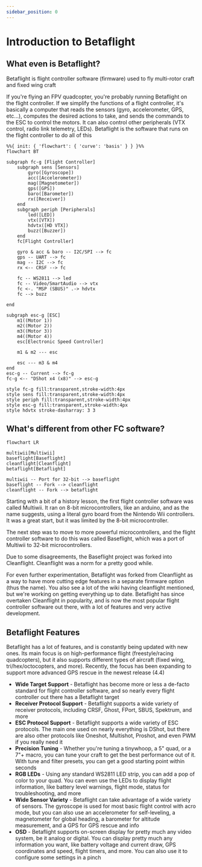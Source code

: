 ```yaml
---
sidebar_position: 0
---
```


# Introduction to Betaflight

## What even is Betaflight?

Betaflight is flight controller software (firmware) used to fly multi-rotor craft and fixed wing craft

If you're flying an FPV quadcopter, you're probably running Betaflight on the flight controller. If we
simplify the functions of a flight controller, it's basically a computer that reads the sensors
(gyro, accelerometer, GPS, etc...), computes the desired actions to take, and sends the commands to the ESC
to control the motors. It can also control other peripherals (VTX control, radio link telemetry, LEDs).
Betaflight is the software that runs on the flight controller to do all of this

```mermaid
%%{ init: { 'flowchart': { 'curve': 'basis' } } }%%
flowchart BT

subgraph fc-g [Flight Controller]
	subgraph sens [Sensors]
		gyro([Gyroscope])
		acc([Accelerometer])
		mag([Magnetometer])
		gps([GPS])
		baro([Barometer])
		rx([Receiver])
	end
	subgraph periph [Peripherals]
		led([LED])
		vtx([VTX])
		hdvtx([HD VTX])
		buzz([Buzzer])
	end
	fc[Flight Controller]

	gyro & acc & baro -- I2C/SPI --> fc
	gps -- UART --> fc
	mag -- I2C --> fc
	rx <-- CRSF --> fc

	fc -- WS2811 --> led
	fc -- Video/SmartAudio --> vtx
	fc <-. "MSP (SBUS)" .-> hdvtx
	fc --> buzz

end

subgraph esc-g [ESC]
    m1((Motor 1))
	m2((Motor 2))
	m3((Motor 3))
	m4((Motor 4))
    esc[Electronic Speed Controller]

    m1 & m2 --- esc

    esc --- m3 & m4
end
esc-g -- Current --> fc-g
fc-g <-- "DShot x4 (x8)" --> esc-g

style fc-g fill:transparent,stroke-width:4px
style sens fill:transparent,stroke-width:4px
style periph fill:transparent,stroke-width:4px
style esc-g fill:transparent,stroke-width:4px
style hdvtx stroke-dasharray: 3 3

```

## What's different from other FC software?

```mermaid
flowchart LR

multiwii[Multiwii]
baseflight[Baseflight]
cleanflight[Cleanflight]
betaflight[Betaflight]

multiwii -- Port for 32-bit --> baseflight
baseflight -- Fork --> cleanflight
cleanflight -- Fork --> betaflight
```

Starting with a bit of a history lesson, the first flight controller software was called Multiwii. It ran on
8-bit microcontrollers, like an arduino, and as the name suggests, using a literal gyro board from the Nintendo Wii
controllers. It was a great start, but it was limited by the 8-bit microcontroller.

The next step was to move to more powerful microcontrollers, and the flight controller software to do this
was called Baseflight, which was a port of Multiwii to 32-bit microcontrollers.

Due to some disagreements, the Baseflight project was forked into Cleanflight. Cleanflight was a norm for a
pretty good while.

For even further experimentation, Betaflight was forked from Cleanflight as a way to have more cutting
edge features in a separate firmware option (thus the name). You also see a lot of the wiki
having cleanflight mentioned, but we're working on getting everything up to date. Betaflight has since
overtaken Cleanflight in popularity, and is now the most popular flight controller software out there,
with a lot of features and very active development.

## Betaflight Features

Betaflight has a lot of features, and is constantly being updated with new ones. Its main focus is on
high-performance flight (freestyle/racing quadcopters), but it also supports different types of aircraft
(fixed wing, tri/hex/octocopters, and more). Recently, the focus has been expanding to support more
advanced GPS rescue in the newest release (4.4)

- **Wide Target Support** - Betaflight has become more or less a de-facto standard for flight controller
  software, and so nearly every flight controller out there has a Betaflight target
- **Receiver Protocol Support** - Betaflight supports a wide variety of receiver protocols, including CRSF,
  Ghost, FPort, SBUS, Spektrum, and more
- **ESC Protocol Support** - Betaflight supports a wide variety of ESC protocols. The main one used on nearly
  everything is DShot, but there are also other protocols like Oneshot, Multishot, Proshot, and even PWM
  if you really need it
- **Precision Tuning** - Whether you're tuning a tinywhoop, a 5" quad, or a 7"+ macro, you can tune your
  craft to get the best performance out of it. With tune and filter presets, you can get a good starting point
  within seconds
- **RGB LEDs** - Using any standard WS2811 LED strip, you can add a pop of color to your quad. You can even
  use the LEDs to display flight information, like battery level warnings, flight mode, status for troubleshooting,
  and more
- **Wide Sensor Variety** - Betaflight can take advantage of a wide variety of sensors. The gyroscope is
  used for most basic flight control with acro mode, but you can also use an accelerometer for self-leveling,
  a magnetometer for global heading, a barometer for altitude measurement, and a GPS for GPS rescue and info
- **OSD** - Betaflight supports on-screen display for pretty much any video system, be it analog or digital.
  You can display pretty much any information you want, like battery voltage and current draw, GPS coordinates
  and speed, flight timers, and more. You can also use it to configure some settings in a pinch
